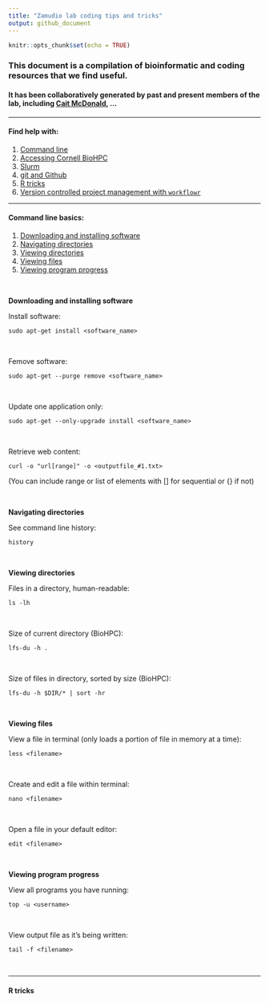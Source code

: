 ```yaml
---
title: "Zamudio lab coding tips and tricks"
output: github_document
---
```


```r
knitr::opts_chunk$set(echo = TRUE)
```


### This document is a compilation of bioinformatic and coding resources that we find useful.

#### It has been collaboratively generated by past and present members of the lab, including [Cait McDonald](https://caitmcdonald.github.io/){target="blank"}, ...

-----

#### Find help with:

1. [Command line](#Command-line-basics)
1. [Accessing Cornell BioHPC]()
1. [Slurm](https://github.com/caitmcdonald/parallel_computing/blob/master/slurm_scripting.md){target="_blank"}
1. [git and Github](https://github.com/caitmcdonald/Zamudio_git_intro/blob/master/README.md){target="_blank"}
1. [R tricks](#R-tricks)
1. [Version controlled project management with `workflowr`](https://jdblischak.github.io/workflowr/index.html){target="_blank"}


-----

#### Command line basics:

1. [Downloading and installing software](#Downloading-and-installing)
1. [Navigating directories](#Navigating directories)
1. [Viewing directories](#Viewing-files)
1. [Viewing files](#Viewing-files)
1. [Viewing program progress](#Viewing-program-progress)

<br>

__Downloading and installing software__

Install software:
```
sudo apt-get install <software_name>
```
<br>


Femove software:
```
sudo apt-get --purge remove <software_name>
```
<br>

Update one application only:
```
sudo apt-get --only-upgrade install <software_name>
```
<br>

Retrieve web content:
```
curl -o "url[range]" -o <outputfile_#1.txt> 
```
(You can include range or list of elements with [] for sequential or {} if not)

<br>

__Navigating directories__

See command line history:
```
history
```
<br>


__Viewing directories__

Files in a directory, human-readable:
```
ls -lh
```
<br>

Size of current directory (BioHPC):
```
lfs-du -h .
```
<br>

Size of files in directory, sorted by size (BioHPC):
```
lfs-du -h $DIR/* | sort -hr
```
<br>


__Viewing files__

View a file in terminal (only loads a portion of file in memory at a time):
```
less <filename>
```
<br>

Create and edit a file within terminal:
```
nano <filename>
```
<br>

Open a file in your default editor:
```
edit <filename>
```
<br>


__Viewing program progress__

View all programs you have running:
```
top -u <username>
```
<br>

View output file as it's being written:
```
tail -f <filename>
```

<br>

-----


#### R tricks

